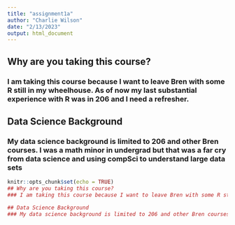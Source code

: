 ```yaml
---
title: "assignment1a"
author: "Charlie Wilson"
date: "2/13/2023"
output: html_document
---
```

## Why are you taking this course?
### I am taking this course because I want to leave Bren with some R still in my wheelhouse. As of now my last substantial experience with R was in 206 and I need a refresher. 

## Data Science Background
### My data science background is limited to 206 and other Bren courses. I was a math minor in undergrad but that was a far cry from data science and using compSci to understand large data sets

```r
knitr::opts_chunk$set(echo = TRUE)
## Why are you taking this course?
### I am taking this course because I want to leave Bren with some R still in my wheelhouse. As of now my last substantial experience with R was in 206 and I need a refresher. 

## Data Science Background
### My data science background is limited to 206 and other Bren courses. I was a math minor in undergrad but that was a far cry from data science and using compSci to understand large data sets
```

